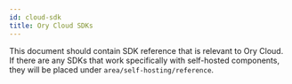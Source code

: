 ```yaml
---
id: cloud-sdk
title: Ory Cloud SDKs
---
```


This document should contain SDK reference that is relevant to Ory Cloud. If there are any SDKs that work 
specifically with self-hosted components, they will be placed under `area/self-hosting/reference`.